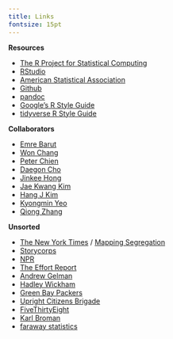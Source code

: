 ```yaml
---
title: Links
fontsize: 15pt
---
```


<style type="text/css">

body, td {
   font-size: 15tpx;
}
pre {
  font-size: 15px
}
</style>

__Resources__ 

- [The R Project for Statistical Computing](https://www.r-project.org) 
- [RStudio](https://www.rstudio.com)
- [American Statistical Association](http://www.amstat.org) 
- [Github](https://github.com/ydhwang)
- [pandoc](http://pandoc.org/) 
- [Google's R Style Guide](https://google.github.io/styleguide/Rguide.xml) 
- [tidyverse R Style Guide](http://style.tidyverse.org) 

__Collaborators__ 

- [Emre Barut](http://home.gwu.edu/~barut/)
- [Won Chang](http://www.wonchang.net/)
- [Peter Chien](https://uq.wisc.edu)
- [Daegon Cho](http://dlab.kaist.ac.kr) 
- [Jinkee Hong](https://ncmlys.wixsite.com/ncml)
- [Jae Kwang Kim](http://jkim.public.iastate.edu)
- [Hang J Kim](http://www.artsci.uc.edu/departments/math/fac_staff.html?eid=kim3h4&thecomp=uceprof)
- [Kyongmin Yeo](http://www.dam.brown.edu/people/kyeo/)
- [Qiong Zhang](https://sites.google.com/site/zhangqiongwisc/) 

__Unsorted__ 

- [The New York Times](https://www.nytimes.com) / 
[Mapping Segregation](https://www.nytimes.com/interactive/2015/07/08/us/census-race-map.html) 
- [Storycorps](https://storycorps.org/) 
- [NPR](http://www.npr.org)
- [The Effort Report](http://effortreport.libsyn.com)
- [Andrew Gelman](http://andrewgelman.com)
- [Hadley Wickham](http://hadley.nz) 
- [Green Bay Packers](http://www.packers.com)
- [Upright Citizens Brigade](https://ucbtheatre.com)
- [FiveThirtyEight](http://fivethirtyeight.com)
- [Karl Broman](http://kbroman.org)
- [faraway statistics](https://farawaystatistics.wordpress.com)
